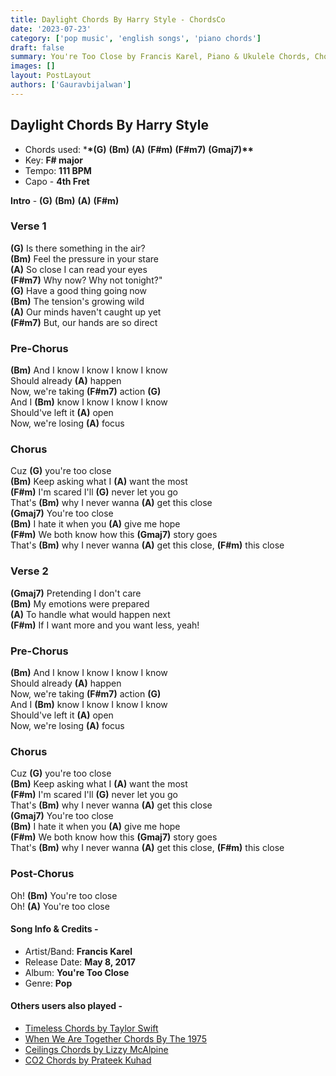 ```yaml
---
title: Daylight Chords By Harry Style - ChordsCo
date: '2023-07-23'
category: ['pop music', 'english songs', 'piano chords']
draft: false
summary: You're Too Close by Francis Karel, Piano & Ukulele Chords, Chords used - (G) (Bm) (A) (F#m) (F#m7) (Gmaj7), Capo - 4th Fret, Key - F# major.
images: []
layout: PostLayout
authors: ['Gauravbijalwan']
---
```


## Daylight Chords By Harry Style

- Chords used: \***\*(G)** **(Bm)** **(A)** **(F#m)** **(F#m7)** **(Gmaj7)\*\***
- Key: **F# major**
- Tempo: **111 BPM**
- Capo - **4th Fret**

**Intro** - **(G)** **(Bm)** **(A)** **(F#m)**

### Verse 1

**(G)** Is there something in the air?\
**(Bm)** Feel the pressure in your stare\
**(A)** So close I can read your eyes\
**(F#m7)** Why now? Why not tonight?"\
**(G)** Have a good thing going now\
**(Bm)** The tension's growing wild\
**(A)** Our minds haven't caught up yet\
**(F#m7)** But, our hands are so direct

### Pre-Chorus

**(Bm)** And I know I know I know I know\
Should already **(A)** happen\
Now, we're taking **(F#m7)** action **(G)**\
And I **(Bm)** know I know I know I know\
Should've left it **(A)** open\
Now, we're losing **(A)** focus

### Chorus

Cuz **(G)** you're too close\
**(Bm)** Keep asking what I **(A)** want the most\
**(F#m)** I'm scared I'll **(G)** never let you go\
That's **(Bm)** why I never wanna **(A)** get this close\
**(Gmaj7)** You're too close\
**(Bm)** I hate it when you **(A)** give me hope\
**(F#m)** We both know how this **(Gmaj7)** story goes\
That's **(Bm)** why I never wanna **(A)** get this close, **(F#m)** this close

### Verse 2

**(Gmaj7)** Pretending I don't care\
**(Bm)** My emotions were prepared\
**(A)** To handle what would happen next\
**(F#m)** If I want more and you want less, yeah!

### Pre-Chorus

**(Bm)** And I know I know I know I know\
Should already **(A)** happen\
Now, we're taking **(F#m7)** action **(G)**\
And I **(Bm)** know I know I know I know\
Should've left it **(A)** open\
Now, we're losing **(A)** focus

### Chorus

Cuz **(G)** you're too close\
**(Bm)** Keep asking what I **(A)** want the most\
**(F#m)** I'm scared I'll **(G)** never let you go\
That's **(Bm)** why I never wanna **(A)** get this close\
**(Gmaj7)** You're too close\
**(Bm)** I hate it when you **(A)** give me hope\
**(F#m)** We both know how this **(Gmaj7)** story goes\
That's **(Bm)** why I never wanna **(A)** get this close, **(F#m)** this close

### Post-Chorus

Oh! **(Bm)** You're too close\
Oh! **(A)** You're too close

#### Song Info & Credits -

- Artist/Band: **Francis Karel**
- Release Date: **May 8, 2017**
- Album: **You're Too Close**
- Genre: **Pop**

#### Others users also played -

- [Timeless Chords by Taylor Swift](https://www.chordsco.com/chords/timeless-chords-by-taylor-swift)
- [When We Are Together Chords By The 1975](https://www.chordsco.com/chords/when-we-are-together-chords-by-the-1975)
- [Ceilings Chords by Lizzy McAlpine](https://www.chordsco.com/chords/ceilings-chords-by-lizzy-mcalpine)
- [CO2 Chords by Prateek Kuhad](https://www.chordsco.com/chords/co2-chords-by-prateek-kuhad)
